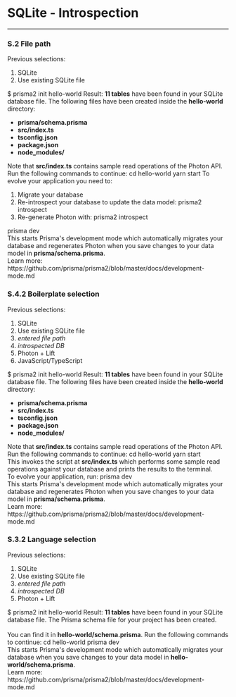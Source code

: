 
# SQLite - Introspection

---

### S.2 File path

Previous selections: 

1. SQLite
1. Use existing SQLite file

<Terminal>
  $ prisma2 init hello-world
  <Spacer height={20} />
  <Title primary="Enter the path to your SQLite database file." />
  <Spacer height={8} />
  <span>Prisma will introspect the database to generate your initial data model.</span>
  <Spacer height={16} />  <Line />
  <Spacer height={16} />
  <TextInput label="File path" placeholder="./my.db" isSelected />
  <Spacer height={16} />
  <Line />
  <Spacer height={16} />
  <Button label="Introspect" />
  <Button icon="back" label="Back" description="(Database options)" />
</Terminal>

In this view, it would be great if the trailing `.db` could somehow be fixed since every SQLite DB file has the file extension.

### S.2.1 Introspection

Previous selections: 

1. SQLite
1. Use existing SQLite file
1. _entered file path_

<Terminal>
  $ prisma2 init hello-world
  <Spacer height={20} />
  <Introspection progress={26.5}>Introspecting SQLite database file at <b>./my.db</b> ...</Introspection>
</Terminal>

### S.2.2 Tool selection

Previous selections: 

1. SQLite
1. Use existing SQLite file
1. _entered file path_
1. _introspected DB_

<Terminal>
  $ prisma2 init hello-world
  <Spacer height={20} />
  <Title primary="Select the Prisma tool(s) you want to use." />
  <Spacer height={8} />
  <span>Use the <b>SPACE</b> key to select/unselect a tool.</span>
  <Spacer height={16} />
  <Line />
  <Spacer height={16} />
  <Checkbox label="Photon" description="Type-safe database client" labelWidth={80} isChecked isSelected />
  <Checkbox label="Lift" description="Declarative data modeling & migrations" labelWidth={80} />
  <Spacer height={8} />
  <span>Learn more about the tools at: https://github.com/prisma/prisma2</span>
  <Spacer height={16} />
  <Line />
  <Spacer height={16} />
  <Button label="Confirm" />
  <Button icon="back" label="Back" description="(Database file path)" />
</Terminal>

In this view, Photon and Lift should be checked by default.

### S.3.1 Language selection

Previous selections: 

1. SQLite
1. Use existing SQLite file
1. _entered file path_
1. _introspected DB_
1. Photon

<Terminal>
  $ prisma2 init hello-world
  <Spacer height={20} />
  <Title primary="Select the programming language to access your database with Photon." />
  <Spacer height={16} />
  <Line />
  <Spacer height={16} />
  <Button label="JavaScript" labelWidth={100} isSelected />
  <Button label="TypeScript" labelWidth={100} />
  <Button label="Go" description="(Coming soon)" isDisabled />
  <Spacer height={16} />
  <Line />
  <Spacer height={16} />
  <Button icon="back" label="Back" description="(Tool selection)" />
</Terminal>

<br/>

### S.4.1 Boilerplate selection

Previous selections: 

1. SQLite
1. Use existing SQLite file
1. _entered file path_
1. _introspected DB_
1. Photon
1. JavaScript/TypeScript

<Terminal>
  $ prisma2 init hello-world
  <Spacer height={20} />
  <Title primary="Select a boilerplate or start with just the Prisma schema." />
  <Spacer height={16} />
  <Line />
  <Spacer height={16} />
  <Button label="Basic boilerplate" description="Simple script with API examples" labelWidth={200} isSelected />
  <Spacer height={16} />
  <Line />
  <Spacer height={16} />
  <Button label="No boilerplate" description="(Just generate the Prisma schema)"/>
  <Button icon="back" label="Back" description="(Language selection)" />
</Terminal>

### S.5.1 Success

Previous selections: 

1. SQLite
1. Use existing SQLite file
1. _entered file path_
1. _introspected DB_
1. Photon
1. JavaScript/TypeScript
1. Basic boilerplate

<Terminal>
  $ prisma2 init hello-world
  <Spacer height={20} />
  <Success message="You're all set!" />
  <Spacer height={20} />
  <Title primary="Introspection was successful."></Title>
  <Spacer height={8} />
  <span>Result: <b>11 tables</b> have been found in your SQLite database file.</span>
  <Spacer height={16} />
  <Line />
  <Spacer height={16} />
  <Title primary="What files were created?"></Title>
  <Spacer height={8} />
  <span>The following files have been created inside the <b>hello-world</b> directory:</span><br />
  <ul>
    <li><b>prisma/schema.prisma</b></li>
    <li><b>src/index.ts</b></li>
    <li><b>tsconfig.json</b></li>
    <li><b>package.json</b></li>
    <li><b>node_modules/</b></li>
  </ul>
  <span>Note that <b>src/index.ts</b> contains sample read operations of the Photon API.</span><br />
  <Spacer height={16} />
  <Line />
  <Spacer height={16} />
  <Title primary="What next?"></Title>
  <Spacer height={8} />
  <span>Run the following commands to continue:</span >
  <Spacer height={8} />
  <Command>cd hello-world</Command>
  <Spacer height={4} />
  <Command>yarn start</Command>
  <Spacer height={16} />
<Spacer height={8} />
  <span>To evolve your application you need to:</span >
  <ol>
    <li>Migrate your database</li>
    <li>Re-introspect your database to update the data model: <Command>prisma2 introspect</Command></li>
    <li>Re-generate Photon with: <Command>prisma2 introspect</Command></li>
  </ol>
  <Spacer height={8} />
  <Command>prisma dev</Command>
  <Spacer height={16} />
  <div>This starts Prisma's development mode which automatically migrates your database and regenerates Photon when you save changes to your data model in <b>prisma/schema.prisma</b>.</div >
  <Spacer height={4} />
  <div>Learn more: https://github.com/prisma/prisma2/blob/master/docs/development-mode.md</div>
  <Spacer height={4} />
</Terminal>

### S.4.2 Boilerplate selection 

Previous selections: 

1. SQLite
1. Use existing SQLite file
1. _entered file path_
1. _introspected DB_
1. Photon + Lift
1. JavaScript/TypeScript

<Terminal>
  $ prisma2 init hello-world
  <Spacer height={20} />
  <Title primary="Select a boilerplate or start with just the Prisma schema." />
  <Spacer height={16} />
  <Line />
  <Spacer height={16} />
  <Button label="Basic boilerplate" description="Simple script with API examples" labelWidth={200} isSelected />
  <Spacer height={16} />
  <Line />
  <Spacer height={16} />
  <Button label="No boilerplate" description="(Just generate the Prisma schema)"/>
  <Button icon="back" label="Back" description="(Language selection)" />
</Terminal>

### S.5.2 Success

1. SQLite
1. Use existing SQLite file
1. _entered file path_
1. _introspected DB_
1. Photon + Lift
1. JavaScript/TypeScript
1. Basic boilerplate

<Terminal>
  $ prisma2 init hello-world
  <Spacer height={20} />
  <Success message="You're all set!" />
  <Spacer height={20} />
  <Title primary="Introspection was successful."></Title>
  <Spacer height={8} />
  <span>Result: <b>11 tables</b> have been found in your SQLite database file.</span>
  <Spacer height={16} />
  <Line />
  <Spacer height={16} />
  <Title primary="What files were created?"></Title>
  <Spacer height={8} />
  <span>The following files have been created inside the <b>hello-world</b> directory:</span><br />
  <ul>
    <li><b>prisma/schema.prisma</b></li>
    <li><b>src/index.ts</b></li>
    <li><b>tsconfig.json</b></li>
    <li><b>package.json</b></li>
    <li><b>node_modules/</b></li>
  </ul>
  <span>Note that <b>src/index.ts</b> contains sample read operations of the Photon API.</span><br />
  <Spacer height={16} />
  <Line />
  <Spacer height={16} />
  <Title primary="What next?"></Title>
  <Spacer height={8} />
  <span>Run the following commands to continue:</span >
  <Spacer height={8} />
  <Command>cd hello-world</Command>
  <Spacer height={4} />
  <Command>yarn start</Command>
  <Spacer height={16} />
  <div>This invokes the script at <b>src/index.ts</b> which performs some sample read operations against your database and prints the results to the terminal.</div >
  <Spacer height={8} />
  <span>To evolve your application, run:</span >
  <Spacer height={8} />
  <Command>prisma dev</Command>
  <Spacer height={16} />
  <div>This starts Prisma's development mode which automatically migrates your database and regenerates Photon when you save changes to your data model in <b>prisma/schema.prisma</b>.</div >
  <Spacer height={4} />
  <div>Learn more: https://github.com/prisma/prisma2/blob/master/docs/development-mode.md</div>
  <Spacer height={4} />
</Terminal>

### S.3.2 Language selection

Previous selections: 

1. SQLite
1. Use existing SQLite file
1. _entered file path_
1. _introspected DB_
1. Photon + Lift

<Terminal>
  $ prisma2 init hello-world
  <Spacer height={20} />
  <Title primary="Select the programming language to access your database with Photon." />
  <Spacer height={8} />
  <span>This decision doesn't impact the usage of Lift in your project.</span>
  <Spacer height={16} />
  <Line />
  <Spacer height={16} />
  <Button label="JavaScript" labelWidth={100} isSelected />
  <Button label="TypeScript" labelWidth={100} />
  <Button label="Go" description="(Coming soon)" isDisabled />
  <Spacer height={16} />
  <Line />
  <Spacer height={16} />
  <Button icon="back" label="Back" description="(Tool selection)" />
</Terminal>

<br/>

### S.5.3 Success

Previous selections: 

1. SQLite
1. Use existing SQLite file
1. _entered file path_
1. _introspected DB_
1. Lift

<Terminal>
  $ prisma2 init hello-world
  <Spacer height={20} />
  <Success message="You're all set!" />
  <Spacer height={20} />
  <Title primary="Introspection was successful."></Title>
  <Spacer height={8} />
  <span>Result: <b>11 tables</b> have been found in your SQLite database file.</span>
  <Spacer height={16} />
  <Line />
  <Spacer height={16} />
  <Title primary="What files were created?"></Title>
  <Spacer height={8} />
  <span>The Prisma schema file for your project has been created.</span><br />
  <br />
  <span>You can find it in <b>hello-world/schema.prisma</b>.</span>
  <Spacer height={16} />
  <Line />
  <Spacer height={16} />
  <Title primary="What next?"></Title>
  <Spacer height={8} />
  <span>Run the following commands to continue:</span >
  <Spacer height={8} />
  <Command>cd hello-world</Command>
  <Spacer height={4} />
  <Command>prisma dev</Command>
  <Spacer height={16} />
  <div>This starts Prisma's development mode which automatically migrates your database when you save changes to your data model in <b>hello-world/schema.prisma</b>.</div >
  <Spacer height={4} />
  <div>Learn more: https://github.com/prisma/prisma2/blob/master/docs/development-mode.md</div>
</Terminal>

<br />
<br />
<br />

